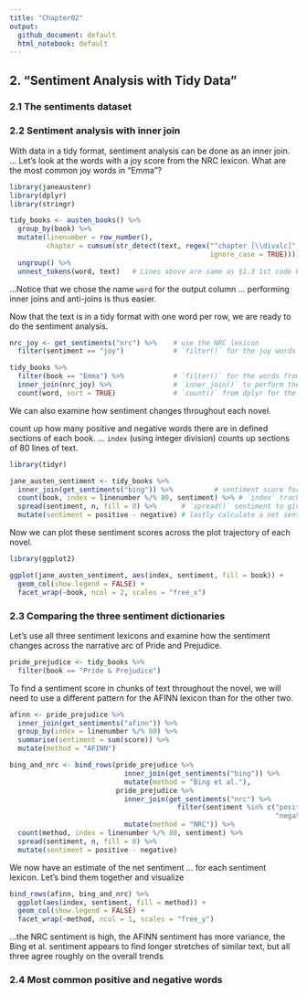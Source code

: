 ```yaml
---
title: "Chapter02"
output:
  github_document: default
  html_notebook: default
---
```


## 2. "Sentiment Analysis with Tidy Data"
### 2.1 The sentiments dataset
### 2.2 Sentiment analysis with inner join

With data in a tidy format, sentiment analysis can be done as an inner join. ... Let’s look at the words with a joy score from the NRC lexicon. What are the most common joy words in "Emma"?
```r
library(janeaustenr)
library(dplyr)
library(stringr)

tidy_books <- austen_books() %>%
  group_by(book) %>%
  mutate(linenumber = row_number(),
         chapter = cumsum(str_detect(text, regex("^chapter [\\divxlc]", 
                                                 ignore_case = TRUE)))) %>%
  ungroup() %>%
  unnest_tokens(word, text)   # Lines above are same as §1.3 1st code bloc; this line same as 2nd bloc
```

...Notice that we chose the name `word` for the output column ... performing inner joins and anti-joins is thus easier.


Now that the text is in a tidy format with one word per row, we are ready to do the sentiment analysis.
```r
nrc_joy <- get_sentiments("nrc") %>%    # use the NRC lexicon
  filter(sentiment == "joy")            # `filter()` for the joy words

tidy_books %>%
  filter(book == "Emma") %>%            # `filter()` for the words from "Emma"
  inner_join(nrc_joy) %>%               # `inner_join()` to perform the sentiment analysis
  count(word, sort = TRUE)              # `count()` from dplyr for the most common joy words in "Emma"
```



We can also examine how sentiment changes throughout each novel.

count up how many positive and negative words there are in defined sections of each book. ... `index` (using integer division) counts up sections of 80 lines of text.
```r
library(tidyr)

jane_austen_sentiment <- tidy_books %>%
  inner_join(get_sentiments("bing")) %>%          # sentiment score for each word using Bing
  count(book, index = linenumber %/% 80, sentiment) %>% # `index` tracks where we are in the narrative
  spread(sentiment, n, fill = 0) %>%      # `spread()` sentiment to give -ve and +ve in separate cols
  mutate(sentiment = positive - negative) # lastly calculate a net sentiment (positive - negative)
```


Now we can plot these sentiment scores across the plot trajectory of each novel.
```r
library(ggplot2)

ggplot(jane_austen_sentiment, aes(index, sentiment, fill = book)) +
  geom_col(show.legend = FALSE) +
  facet_wrap(~book, ncol = 2, scales = "free_x")
```



### 2.3 Comparing the three sentiment dictionaries

Let’s use all three sentiment lexicons and examine how the sentiment changes across the narrative arc of Pride and Prejudice.
```r
pride_prejudice <- tidy_books %>% 
  filter(book == "Pride & Prejudice")
```


To find a sentiment score in chunks of text throughout the novel, we will need to use a different pattern for the AFINN lexicon than for the other two.
```r
afinn <- pride_prejudice %>% 
  inner_join(get_sentiments("afinn")) %>% 
  group_by(index = linenumber %/% 80) %>%                               # sections of 80 lines
  summarise(sentiment = sum(score)) %>%                                 # sum [score between -5 and 5]
  mutate(method = "AFINN")

bing_and_nrc <- bind_rows(pride_prejudice %>%                           # bind_rows()
                            inner_join(get_sentiments("bing")) %>%
                            mutate(method = "Bing et al."),
                          pride_prejudice %>% 
                            inner_join(get_sentiments("nrc") %>%
                                         filter(sentiment %in% c("positive",      # only these 2 cat's
                                                                 "negative"))) %>%
                            mutate(method = "NRC")) %>%
  count(method, index = linenumber %/% 80, sentiment) %>%               # count [binary: +ve or -ve]
  spread(sentiment, n, fill = 0) %>%
  mutate(sentiment = positive - negative)                               # net sentiment in sections
```


We now have an estimate of the net sentiment ... for each sentiment lexicon. Let’s bind them together and visualize
```r
bind_rows(afinn, bing_and_nrc) %>%
  ggplot(aes(index, sentiment, fill = method)) +
  geom_col(show.legend = FALSE) +
  facet_wrap(~method, ncol = 1, scales = "free_y")
```

...the NRC sentiment is high, the AFINN sentiment has more variance, the Bing et al. sentiment appears to find longer stretches of similar text, but all three agree roughly on the overall trends




### 2.4 Most common positive and negative words





